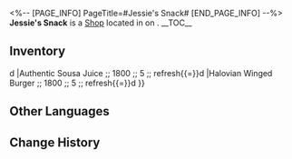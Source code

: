 <%-- [PAGE_INFO]
PageTitle=#Jessie's Snack#
[END_PAGE_INFO] --%>
{{Stub}}
{{Location Infobox
|title    = {{Icon/White|Icon Shop Materials.png}} Jessie's Snack
|image    = Shop Jessie's Snack.png
|type     = Shop
|world    = <!--to be added-->
|region   = 
|area     = <!--to be added-->
|subarea  = 
}}
{{Description|The busiest fast food restaurant in Dreamflux Reef, owned by a former member of The Family.
It is said that Mikhail used to be a regular customer at the shop.}}
'''Jessie's Snack''' is a [[Shop]] located in <!--area--> on <!--world-->.
<!--
It is operated by [[<shopkeeper>]].
-->
__TOC__

==Inventory==
{{Shop|shop=Jessie's Snack|currency=Credit|refresh=1|total=1
|Polychromatic Sourness ;; 3600 ;; 3 ;; refresh{{=}}d
|Authentic Sousa Juice ;; 1800 ;; 5 ;; refresh{{=}}d
|Halovian Winged Burger ;; 1800 ;; 5 ;; refresh{{=}}d
}}
<!--
==Location==
{{Map Embed|<map name>|<marker id>}}
--><!--
==Achievements==
{{Achievements by Category Table|topic=Jessie's Snack}}
-->
==Other Languages==
{{Other Languages
|en   = Jessie's Snack
|zhs  = 翠丝快餐
|zht  = 翠絲快餐
|ja   = ジェシーファストフード
|ko   = 제시 푸드
|es   = Comida rápida Jessie
|fr   = Casse-croûte de Jessie
|ru   = Закусочная Джесси
|th   = อาหารฟาสต์ฟูดของ Jessie
|vi   = Thức Ăn Nhanh Jessie
|de   = Jessies Imbiss
|id   = Jessie's Snack
|pt   = Lanchinho da Jessie
}}

==Change History==
{{Change History|2.2}}
